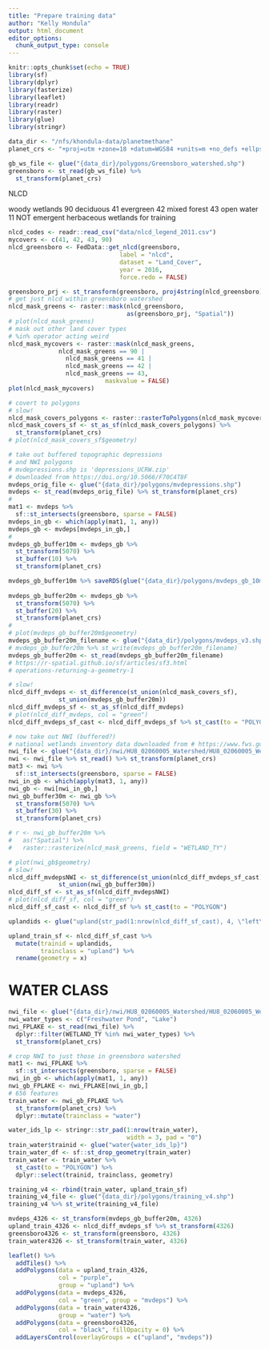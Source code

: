 ```yaml
---
title: "Prepare training data"
author: "Kelly Hondula"
output: html_document
editor_options: 
  chunk_output_type: console
---
```


```r
knitr::opts_chunk$set(echo = TRUE)
library(sf)
library(dplyr)
library(fasterize)
library(leaflet)
library(readr)
library(raster)
library(glue)
library(stringr)
```

```r
data_dir <- "/nfs/khondula-data/planetmethane"
planet_crs <- "+proj=utm +zone=18 +datum=WGS84 +units=m +no_defs +ellps=WGS84 +towgs84=0,0,0"

gb_ws_file <- glue("{data_dir}/polygons/Greensboro_watershed.shp")
greensboro <- st_read(gb_ws_file) %>%
  st_transform(planet_crs)
```

NLCD

woody wetlands 90
deciduous 41
evergreen 42
mixed forest 43
open water 11
NOT emergent herbaceous wetlands for training

```r
nlcd_codes <- readr::read_csv("data/nlcd_legend_2011.csv")
mycovers <- c(41, 42, 43, 90)
nlcd_greensboro <- FedData::get_nlcd(greensboro,
                               label = "nlcd",
                               dataset = "Land_Cover", 
                               year = 2016,
                               force.redo = FALSE)

greensboro_prj <- st_transform(greensboro, proj4string(nlcd_greensboro))
# get just nlcd within greensboro watershed
nlcd_mask_greens <- raster::mask(nlcd_greensboro, 
                                 as(greensboro_prj, "Spatial"))
# plot(nlcd_mask_greens)
# mask out other land cover types
# %in% operator acting weird
nlcd_mask_mycovers <- raster::mask(nlcd_mask_greens, 
              nlcd_mask_greens == 90 |
                nlcd_mask_greens == 41 |
                nlcd_mask_greens == 42 |
                nlcd_mask_greens == 43,
                           maskvalue = FALSE)
plot(nlcd_mask_mycovers)

# covert to polygons
# slow!
nlcd_mask_covers_polygons <- raster::rasterToPolygons(nlcd_mask_mycovers, n = 4, dissolve = TRUE)
nlcd_mask_covers_sf <- st_as_sf(nlcd_mask_covers_polygons) %>%
  st_transform(planet_crs)
# plot(nlcd_mask_covers_sf$geometry)

# take out buffered topographic depressions
# and NWI polygons
# mvdepressions.shp is 'depressions_UCRW.zip' 
# downloaded from https://doi.org/10.5066/F70C4T8F
mvdeps_orig_file <- glue("{data_dir}/polygons/mvdepressions.shp")
mvdeps <- st_read(mvdeps_orig_file) %>% st_transform(planet_crs)
# 
mat1 <- mvdeps %>%
  sf::st_intersects(greensboro, sparse = FALSE)
mvdeps_in_gb <- which(apply(mat1, 1, any))
mvdeps_gb <- mvdeps[mvdeps_in_gb,]
# 
mvdeps_gb_buffer10m <- mvdeps_gb %>%
  st_transform(5070) %>%
  st_buffer(10) %>%
  st_transform(planet_crs)

mvdeps_gb_buffer10m %>% saveRDS(glue("{data_dir}/polygons/mvdeps_gb_10m.rds"))
  
mvdeps_gb_buffer20m <- mvdeps_gb %>%
  st_transform(5070) %>%
  st_buffer(20) %>%
  st_transform(planet_crs)
# 
# plot(mvdeps_gb_buffer20m$geometry)
mvdeps_gb_buffer20m_filename <- glue("{data_dir}/polygons/mvdeps_v3.shp")
# mvdeps_gb_buffer20m %>% st_write(mvdeps_gb_buffer20m_filename)
mvdeps_gb_buffer20m <- st_read(mvdeps_gb_buffer20m_filename)
# https://r-spatial.github.io/sf/articles/sf3.html
# operations-returning-a-geometry-1

# slow!
nlcd_diff_mvdeps <- st_difference(st_union(nlcd_mask_covers_sf),
              st_union(mvdeps_gb_buffer20m))
nlcd_diff_mvdeps_sf <- st_as_sf(nlcd_diff_mvdeps)
# plot(nlcd_diff_mvdeps, col = "green")
nlcd_diff_mvdeps_sf_cast <- nlcd_diff_mvdeps_sf %>% st_cast(to = "POLYGON")

# now take out NWI (buffered?)
# national wetlands inventory data downloaded from # https://www.fws.gov/wetlands/Data/Data-Download.html
nwi_file <- glue("{data_dir}/nwi/HU8_02060005_Watershed/HU8_02060005_Wetlands.shp")
nwi <- nwi_file %>% st_read() %>% st_transform(planet_crs)
mat3 <- nwi %>% 
  sf::st_intersects(greensboro, sparse = FALSE)
nwi_in_gb <- which(apply(mat3, 1, any))
nwi_gb <- nwi[nwi_in_gb,]
nwi_gb_buffer30m <- nwi_gb %>%
  st_transform(5070) %>%
  st_buffer(30) %>%
  st_transform(planet_crs)

# r <- nwi_gb_buffer20m %>% 
#   as("Spatial") %>%
#   raster::rasterize(nlcd_mask_greens, field = "WETLAND_TY")

# plot(nwi_gb$geometry)
# slow!
nlcd_diff_mvdepsNWI <- st_difference(st_union(nlcd_diff_mvdeps_sf_cast),
              st_union(nwi_gb_buffer30m))
nlcd_diff_sf <- st_as_sf(nlcd_diff_mvdepsNWI)
# plot(nlcd_diff_sf, col = "green")
nlcd_diff_sf_cast <- nlcd_diff_sf %>% st_cast(to = "POLYGON")

uplandids <- glue("upland{str_pad(1:nrow(nlcd_diff_sf_cast), 4, \"left\", 0)}")

upland_train_sf <- nlcd_diff_sf_cast %>% 
  mutate(trainid = uplandids,
         trainclass = "upland") %>%
  rename(geometry = x)


```


# WATER CLASS
```r
nwi_file <- glue("{data_dir}/nwi/HU8_02060005_Watershed/HU8_02060005_Wetlands.shp")
nwi_water_types <- c("Freshwater Pond", "Lake")
nwi_FPLAKE <- st_read(nwi_file) %>% 
  dplyr::filter(WETLAND_TY %in% nwi_water_types) %>%
  st_transform(planet_crs)

# crop NWI to just those in greensboro watershed
mat1 <- nwi_FPLAKE %>% 
  sf::st_intersects(greensboro, sparse = FALSE)
nwi_in_gb <- which(apply(mat1, 1, any))
nwi_gb_FPLAKE <- nwi_FPLAKE[nwi_in_gb,]
# 656 features
train_water <- nwi_gb_FPLAKE %>% 
  st_transform(planet_crs) %>% 
  dplyr::mutate(trainclass = "water")

water_ids_lp <- stringr::str_pad(1:nrow(train_water), 
                                 width = 3, pad = "0")
train_water$trainid <- glue("water{water_ids_lp}")
train_water_df <- sf::st_drop_geometry(train_water)
train_water <- train_water %>% 
  st_cast(to = "POLYGON") %>%
  dplyr::select(trainid, trainclass, geometry)
```

```r
training_v4 <- rbind(train_water, upland_train_sf)
training_v4_file <- glue("{data_dir}/polygons/training_v4.shp")
training_v4 %>% st_write(training_v4_file)
```

```r
mvdeps_4326 <- st_transform(mvdeps_gb_buffer20m, 4326)
upland_train_4326 <- nlcd_diff_mvdeps_sf %>% st_transform(4326)
greensboro4326 <- st_transform(greensboro, 4326)
train_water4326 <- st_transform(train_water, 4326)

leaflet() %>%
  addTiles() %>%
  addPolygons(data = upland_train_4326, 
              col = "purple",
              group = "upland") %>%
  addPolygons(data = mvdeps_4326, 
              col = "green", group = "mvdeps") %>%
  addPolygons(data = train_water4326, 
              group = "water") %>%
  addPolygons(data = greensboro4326, 
              col = "black", fillOpacity = 0) %>%
  addLayersControl(overlayGroups = c("upland", "mvdeps"))
```
